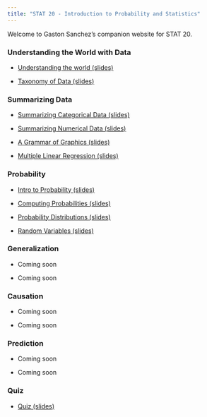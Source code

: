 ```yaml
---
title: "STAT 20 - Introduction to Probability and Statistics"
---
```


Welcome to Gaston Sanchez's companion website for STAT 20.



### Understanding the World with Data

- [Understanding the world (slides)](1-questions-and-data/01-understanding-the-world/slides.html){target="_blank"}

- [Taxonomy of Data (slides)](1-questions-and-data/02-taxonomy-of-data/slides.html){target="_blank"}


### Summarizing Data

- [Summarizing Categorical Data (slides)](2-summarizing-data/01-summarizing-categorical-data/slides.html)

- [Summarizing Numerical Data (slides)](2-summarizing-data/02-summarizing-numerical-data/slides.html)

- [A Grammar of Graphics (slides)](2-summarizing-data/03-a-grammar-of-graphics/slides.html)

- [Multiple Linear Regression (slides)](2-summarizing-data/07-multiple-linear-regression/slides.html)


### Probability

- [Intro to Probability (slides)](3-probability/01-chance-intro/slides.html)

- [Computing Probabilities (slides)](3-probability/02-cond-prob-indep/slides.html)

- [Probability Distributions (slides)](3-probability/03-probability-dsns/slides.html)

- [Random Variables (slides)](3-probability/04-random-variables/slides.html)


### Generalization

- Coming soon

- Coming soon


### Causation

- Coming soon

- Coming soon


### Prediction

- Coming soon

- Coming soon


### Quiz

- [Quiz (slides)](quiz-slides/quiz-slides.html)

